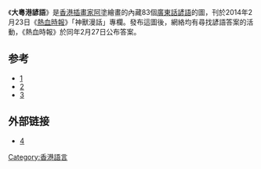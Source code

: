 {{multiple issues|
{{copyedit|time=2014-03-23T13:43:51+00:00}}
{{no footnotes|time=2014-03-23T13:43:51+00:00}}
{{citation style|time=2014-03-23T13:43:51+00:00}}
}}
《'''大粵港諺語'''》是[[香港|香港]][[插畫家|插畫家]][[阿塗|阿塗]]繪畫的內藏83個[[廣東話|廣東話]][[諺語|諺語]]的圖，刊於2014年2月23日《[[熱血時報|熱血時報]]》「神獸漫話」專欄。發布這圖後，網絡均有尋找諺語答案的活動，《熱血時報》於同年2月27日公布答案。

==参考==
*[http://www.fate-point.com/index.php/fatearticle-0010]{{Wayback|url=http://www.fate-point.com/index.php/fatearticle-0010 |date=20190104124005 }}
*[https://www.gameover.com.hk/阿塗的81個諺語，你識得幾多個？/]
*[http://www.passiontimes.hk/article/02-24-2014/8899]{{Wayback|url=http://www.passiontimes.hk/article/02-24-2014/8899 |date=20190107172427 }}

==外部链接==
*[http://evchk.wikia.com/wiki/%E5%A4%A7%E7%B2%B5%E6%B8%AF%E8%AB%BA%E8%AA%9E]{{Wayback|url=http://evchk.wikia.com/wiki/%E5%A4%A7%E7%B2%B5%E6%B8%AF%E8%AB%BA%E8%AA%9E |date=20140323152955 }}

[[Category:香港語言|Category:香港語言]]
{{香港文化小作品}}